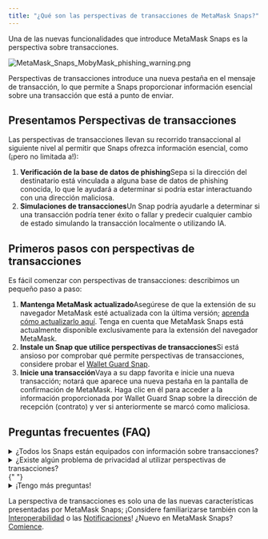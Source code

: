 ```yaml
---
title: "¿Qué son las perspectivas de transacciones de MetaMask Snaps?"
---
```


Una de las nuevas funcionalidades que introduce MetaMask Snaps es la perspectiva sobre transacciones.

<div class="center-container">
  <div class="img-small">
    <img
      src={
        require("../../../../../img/metamask-snaps/what-are-security-snaps/MetaMask_Snaps_MobyMask_phishing_warning.png")
          .default
      }
      alt="MetaMask_Snaps_MobyMask_phishing_warning.png"
    />
  </div>
</div>

Perspectivas de transacciones introduce una nueva pestaña en el mensaje de transacción, lo que permite a Snaps proporcionar información esencial sobre una transacción que está a punto de enviar.

## Presentamos Perspectivas de transacciones

Las perspectivas de transacciones llevan su recorrido transaccional al siguiente nivel al permitir que Snaps ofrezca información esencial, como (¡pero no limitada a!):

1. **Verificación de la base de datos de phishing**Sepa si la dirección del destinatario está vinculada a alguna base de datos de phishing conocida, lo que le ayudará a determinar si podría estar interactuando con una dirección maliciosa.
2. **Simulaciones de transacciones**Un Snap podría ayudarle a determinar si una transacción podría tener éxito o fallar y predecir cualquier cambio de estado simulando la transacción localmente o utilizando IA.

## Primeros pasos con perspectivas de transacciones

Es fácil comenzar con perspectivas de transacciones: describimos un pequeño paso a paso:

1. **Mantenga MetaMask actualizado**Asegúrese de que la extensión de su navegador MetaMask esté actualizada con la última versión; [aprenda cómo actualizarlo aquí](/managing-my-wallet/using-metamask/how-to-update-the-version-of-metamask). Tenga en cuenta que MetaMask Snaps está actualmente disponible exclusivamente para la extensión del navegador MetaMask.
2. **Instale un Snap que utilice perspectivas de transacciones**Si está ansioso por comprobar qué permite perspectivas de transacciones, considere probar el [Wallet Guard Snap](https://snaps.metamask.io/snap/npm/wallet-guard-snap?utm_source=metamaskSupport&utm_medium=knowledge-base&utm_campaign=2023_Sep_snaps-launch_content_txinsights).
3. **Inicie una transacción**Vaya a su dapp favorita e inicie una nueva transacción; notará que aparece una nueva pestaña en la pantalla de confirmación de MetaMask. Haga clic en él para acceder a la información proporcionada por Wallet Guard Snap sobre la dirección de recepción (contrato) y ver si anteriormente se marcó como maliciosa.

## Preguntas frecuentes (FAQ)

<details>
<summary>¿Todos los Snaps están equipados con información sobre transacciones?</summary>

<div>

No todos los Snap utilizan perspectivas de transacciones. Verifique las descripciones de Snap individuales para ver si utilizan perspectivas de transacciones. Al instalar un Snap, también puede ver si utiliza información sobre transacciones verificando los permisos que solicite:

<div class="center-container">
  <div class="img-medium">
    <img
      src={
        require("../../../../../img/metamask-snaps/what-are-security-snaps/MetaMask_Snaps_transaction_insights_permission.png")
          .default
      }
      alt="Obtener y mostrar perspectivas de transacciones"
    />
  </div>
</div>

</div>
</details>

<details>
  <summary>
    ¿Existe algún problema de privacidad al utilizar perspectivas de
    transacciones?
  </summary>
  <div>
    {" "}
    Los diferentes tipos de Snaps acceden a información diferente según los permisos
    otorgados durante la instalación. Cualquier dato de usuario que comparta con
    un Snap desarrollado por terceros será recopilado directamente por los desarrolladores
    de Snaps; MetaMask no tiene acceso a estos datos. Instale únicamente Snaps de
    desarrolladores en los que confíe y siempre verifique la política de privacidad
    y los términos de uso de un Snap antes de la instalación.{" "}
  </div>
</details>{" "}

<details>
  <summary>¡Tengo más preguntas!</summary>
  <div>
    {" "}
    Eche un vistazo a la [página de preguntas frecuentes de MetaMask Snaps](/metamask-snaps/metamask-snaps-faq).{" "}
  </div>
</details>

La perspectiva de transacciones es solo una de las nuevas características presentadas por MetaMask Snaps; ¡Considere familiarizarse también con la [Interoperabilidad](/metamask-snaps/what-are-interoperability-snaps) o las [Notificaciones](/metamask-snaps/what-are-communication-snaps)! ¿Nuevo en MetaMask Snaps? [Comience](/metamask-snaps/getting-started-with-metamask-snaps).
